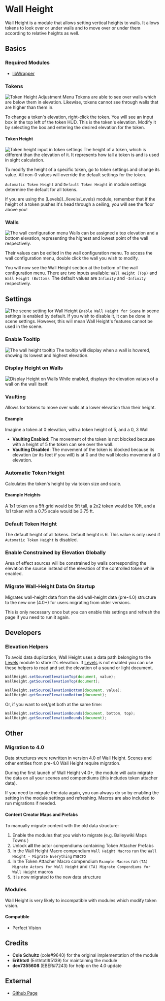 
# Wall Height

Wall Height is a module that allows setting vertical heights to walls.
It allows tokens to look over or under walls and to move over or under
them according to relative heights as well.

## Basics

### Required Modules

- [libWrapper](https://github.com/ruipin/fvtt-lib-wrapper)

### Tokens
<Image
  src='/../public/images/Wall-Height/Token_Height_Adjustment.gif'
  alt='Token Height Adjustment Menu'
  width={2000}
  height={2000}
  className={styles.wikiimage}
/>
Tokens are able to see over walls which
are below them in elevation. Likewise, tokens cannot see through walls
that are higher than them in.

To change a token's elevation, right-click the token. You will see an
input box in the top left of the token HUD. This is the token's
elevation. Modify it by selecting the box and entering the desired
elevation for the token.

#### Token Height
<Image
  src='/../public/images/Wall-Height/Token_Height_Setting.png'
  alt='Token height input in token settings'
  width={2000}
  height={2000}
  className={styles.wikiimage}
/>
The height of a token, which is
different than the elevation of it. It represents how tall a token is
and is used in sight calculation.

To modify the height of a specific token, go to token settings and
change its value. All non-0 values will override the default settings
for the token.

`Automatic Token Height` and `Default Token Height` in module settings
determine the default for all tokens.

<Callout type='warning' emoji='⚠️'>
If you are using the [Levels](../levels/Levels) module, remember that if the height of a token pushes it's head through a ceiling, you will see the floor above you!
</Callout>

### Walls
<Image
  src='/../public/images/Wall-Height/Wall_Config_Menu.png'
  alt='The wall configuration menu'
  width={2000}
  height={2000}
  className={styles.wikiimage}
/>
Walls can be assigned a top elevation and
a bottom elevation, representing the highest and lowest point of the
wall respectively.

Their values can be edited in the wall configuration menu. To access the
wall configuration menu, double click the wall you wish to modify.

You will now see the Wall Height section at the bottom of the wall
configuration menu. There are two inputs available: `Wall Height (Top)`
and `Wall Height (Bottom)`. The default values are `Infinity` and
`-Infinity` respectively.

## Settings
<Image
  src='/../public/images/Wall-Height/Scene_Config_Wall_Height.png'
  alt='The scene setting for Wall Height'
  width={2000}
  height={2000}
  className={styles.wikiimage}
/>
`Enable Wall Height for Scene` in
scene settings is enabled by default. If you wish to disable it, it can
be done in scene settings. However, this will mean Wall Height's
features cannot be used in the scene.

### Enable Tooltip
<Image
  src='/../public/images/Wall-Height/Wall_Height_Tooltip.png'
  alt='The wall height tooltip'
  width={2000}
  height={2000}
  className={styles.wikiimage}
/>
The tooltip will display when a wall is
hovered, showing its lowest and highest elevation.

### Display Height on Walls
<Image
  src='/../public/images/Wall-Height/Wall_Height_Display_Value.png'
  alt='Display Height on Walls'
  width={115}
  height={115}
  className={styles.wikiimage}
/>
While enabled, displays the elevation values of a wall on the wall itself.

### Vaulting

Allows for tokens to move over walls at a lower elevation than their
height.

#### Example

Imagine a token at 0 elevation, with a token height of 5, and a 0, 3
Wall

- **Vaulting Enabled**: The movement of the token is not blocked
  because with a height of 5 the token can see over the wall.
- **Vaulting Disabled**: The movement of the token is blocked because
  its elevation (or its feet if you will) is at 0 and the wall blocks
  movement at 0 elevation.

### Automatic Token Height

Calculates the token's height by via token size and scale.

#### Example Heights

A 1x1 token on a 5ft grid would be 5ft tall, a 2x2 token would be 10ft,
and a 1x1 token with a 0.75 scale would be 3.75 ft.

### Default Token Height

The default height of all tokens. Default height is 6. This value is
only used if `Automatic Token Height` is disabled.

### Enable Constrained by Elevation Globally

Area of effect sources will be constrained by walls corresponding the
elevation the source instead of the elevation of the controlled token
while enabled.

### Migrate Wall-Height Data On Startup

Migrates wall-height data from the old wall-height data (pre-4.0)
structure to the new one (4.0+) for users migrating from older versions.

This is only necessary once but you can enable this settings and refresh
the page if you need to run it again.

## Developers

### Elevation Helpers

To avoid data duplication, Wall Height uses a data path belonging to the
[Levels](Levels) module to store it's elevation. If
[Levels](Levels) is not enabled you can use these helpers to
read and set the elevation of a sound or light document.

```js
WallHeight.setSourceElevationTop(document, value);
WallHeight.getSourceElevationTop(document);

WallHeight.setSourceElevationBottom(document, value);
WallHeight.getSourceElevationBottom(document);
```

Or, if you want to set/get both at the same time:

```js
WallHeight.setSourceElevationBounds(document, bottom, top);
WallHeight.getSourceElevationBounds(document);
```

## Other

### Migration to 4.0

Data structures were rewritten in version 4.0 of Wall Height. Scenes and
other entities from pre-4.0 Wall Height require migration.

During the first launch of Wall Height v4.0+, the module will auto
migrate the data on all your scenes and compendiums (this includes token
attacher data).

If you need to migrate the data again, you can always do so by enabling
the setting in the module settings and refreshing. Macros are also
included to run migrations if needed.

#### Content Creator Maps and Prefabs

To manually migrate content with the old data structure:

1. Enable the modules that you wish to migrate (e.g. Baileywiki Maps
   Towns )
2. Unlock **all** the actor compendiums containing Token Attacher
   Prefabs
3. In the Wall Height Macro compendium `Wall Height Macros` run the
   `Wall Height - Migrate Everything` macro
4. In the Token Attacher Macro compendium `Example Macros` run `(TA)
Migrate Actors for Wall Height` and `(TA) Migrate Compendiums for
Wall Height` macros
5. It is now migrated to the new data structure

### Modules

Wall Height is very likely to incompatible with modules which modify
token vision.

#### Compatible

- Perfect Vision

## Credits

- **Cole Schultz** (cole\#9640) for the original implementation of the
  module
- **Erithtotl** (Erithtotl\#5139) for maintaining the module
- **dev7355608** (EBER\#7243) for help on the 4.0 update

## External

- [Github Page](https://github.com/theripper93/wall-height)

